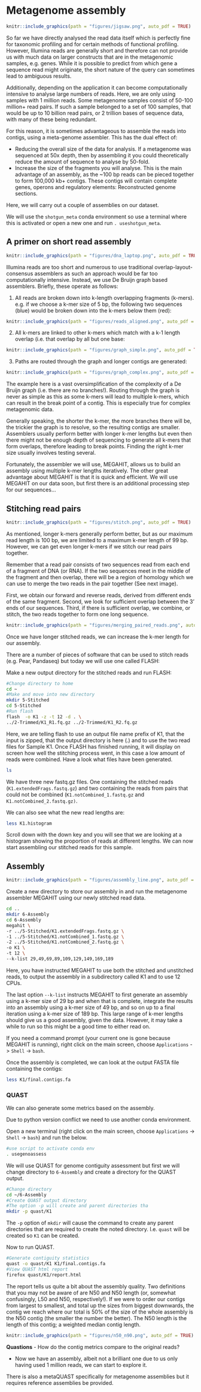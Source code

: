 # Metagenome assembly
```r
knitr::include_graphics(path = "figures/jigsaw.png", auto_pdf = TRUE)
``` 

So far we have directly analysed the read data itself which is perfectly fine for taxonomic profiling and for certain methods of functional profiling. However, Illumina reads are generally short and therefore can not provide us with much data on larger constructs that are in the metagenomic samples, e.g. genes. While it is possible to predict from which gene a sequence read might originate, the short nature of the query can sometimes lead to ambiguous results. 

Additionally, depending on the application it can become computationally intensive to analyse large numbers of reads. Here, we are only using samples with 1 million reads. Some metagenome samples consist of 50-100 million+ read pairs. If such a sample belonged to a set of 100 samples, that would be up to 10 billion read pairs, or 2 trillion bases of sequence data, with many of these being redundant.

For this reason, it is sometimes advantageous to assemble the reads into contigs, using a meta-genome assembler. This has the dual effect of:

- Reducing the overall size of the data for analysis. If a metagenome was sequenced at 50x depth, then by assembling it you could theoretically reduce the amount of sequence to analyse by 50-fold.
- Increase the size of the fragments you will analyse. This is the main advantage of an assembly, as the ~100 bp reads can be pieced together to form 100,000 kb+ contigs. These contigs will contain complete genes, operons and regulatory elements: Reconstructed genome sections.

Here, we will carry out a couple of assemblies on our dataset.

We will use the `shotgun_meta` conda environment so use a terminal where this is activated or open a new one and run `. useshotgun_meta`.

## A primer on short read assembly
```r
knitr::include_graphics(path = "figures/dna_laptop.png", auto_pdf = TRUE)
``` 

Illumina reads are too short and numerous to use traditional overlap-layout-consensus assemblers as such an approach would be far too computationally intensive. Instead, we use De Bruijn graph based assemblers. Briefly, these operate as follows:

1. All reads are broken down into k-length overlapping fragments (k-mers). e.g. if we choose a k-mer size of 5 bp, the following two sequences (blue) would be broken down into the k-mers below them (red):

```r
knitr::include_graphics(path = "figures/reads_aligned.png", auto_pdf = TRUE)
``` 

2. All k-mers are linked to other k-mers which match with a k-1 length overlap (i.e. that overlap by all but one base:

```r
knitr::include_graphics(path = "figures/graph_simple.png", auto_pdf = TRUE)
``` 

3. Paths are routed through the graph and longer contigs are generated:

```r
knitr::include_graphics(path = "figures/graph_complex.png", auto_pdf = TRUE)
``` 

The example here is a vast oversimplification of the complexity of a De Bruijn graph (i.e. there are no branches!). Routing through the graph is never as simple as this as some k-mers will lead to multiple k-mers, which can result in the break point of a contig. This is especially true for complex metagenomic data.

Generally speaking, the shorter the k-mer, the more branches there will be, the trickier the graph is to resolve, so the resulting contigs are smaller. Assemblers usually perform better with longer k-mer lengths but even then there might not be enough depth of sequencing to generate all k-mers that form overlaps, therefore leading to break points. Finding the right k-mer size usually involves testing several. 

Fortunately, the assembler we will use, MEGAHIT, allows us to build an assembly using multiple k-mer lengths iteratively. The other great advantage about MEGAHIT is that it is quick and efficient.  We will use MEGAHIT on our data soon, but first there is an additional processing step for our sequences...

## Stitching read pairs
```r
knitr::include_graphics(path = "figures/stitch.png", auto_pdf = TRUE)
``` 

As mentioned, longer k-mers generally perform better, but as our maximum read length is 100 bp, we are limited to a maximum k-mer length of 99 bp. However, we can get even longer k-mers if we stitch our read pairs together. 

Remember that a read pair consists of two sequences read from each end of a fragment of DNA (or RNA). If the two sequences meet in the middle of the fragment and then overlap, there will be a region of homology which we can use to merge the two reads in the pair together (See next image).

First, we obtain our forward and reverse reads, derived from different ends of the same fragment. Second, we look for sufficient overlap between the 3' ends of our sequences. Third, if there is sufficient overlap, we combine, or stitch, the two reads together to form one long sequence.

```r
knitr::include_graphics(path = "figures/merging_paired_reads.png", auto_pdf = TRUE)
``` 

Once we have longer stitched reads, we can increase the k-mer length for our assembly. 

There are a number of pieces of software that can be used to stitch reads (e.g. Pear,  Pandaseq) but today we will use one called FLASH:

Make a new output directory for the stitched reads and run FLASH:

```bash
#Change directory to home
cd ~
#Make and move into new directory
mkdir 5-Stitched
cd 5-Stitched
#Run flash
flash  -o K1 -z -t 12 -d . \
../2-Trimmed/K1_R1.fq.gz ../2-Trimmed/K1_R2.fq.gz
```

Here, we are telling flash to use an output file name prefix of K1, that the input is zipped, that the output directory is here (.) and to use the two read files for Sample K1. Once FLASH has finished running, it will display on screen how well the stitching process went, in this case a low amount of reads were combined. Have a look what files have been generated.

```bash
ls
```

We have three new fastq.gz files. One containing the stitched reads (`K1.extendedFrags.fastq.gz`) and two containing the reads from pairs that could not be combined (`K1.notCombined_1.fastq.gz` and `K1.notCombined_2.fastq.gz)`.

We can also see what the new read lengths are:

```bash
less K1.histogram
```

Scroll down with the down key and you will see that we are looking at a histogram showing the proportion of reads at different lengths. We can now start assembling our stitched reads for this sample.

## Assembly
```r
knitr::include_graphics(path = "figures/assembly_line.png", auto_pdf = TRUE)
``` 

Create a new directory to store our assembly in and run the metagenome assembler MEGAHIT using our newly stitched read data.

```bash
cd ..
mkdir 6-Assembly
cd 6-Assembly
megahit \
-r ../5-Stitched/K1.extendedFrags.fastq.gz \
-1 ../5-Stitched/K1.notCombined_1.fastq.gz \
-2 ../5-Stitched/K1.notCombined_2.fastq.gz \
-o K1 \
-t 12 \
--k-list 29,49,69,89,109,129,149,169,189
```

Here, you have instructed MEGAHIT to use both the stitched and unstitched reads, to output the assembly in a subdirectory called K1 and to use 12 CPUs. 

The last option `--k-list` instructs MEGAHIT to first generate an assembly using a k-mer size of 29 bp and when that is complete, integrate the results into an assembly using a k-mer size of 49 bp, and so on up to a final iteration using a k-mer size of 189 bp. This large range of k-mer lengths should give us a good assembly, given the data. However, it may take a while to run so this might be a good time to either read on. 

If you need a command prompt (your current one is gone because MEGAHIT is running), right click on the main screen, choose `Applications` -> `Shell` -> `bash`.

Once the assembly is completed, we can look at the output FASTA file containing the contigs:

```bash
less K1/final.contigs.fa
```

### QUAST

We can also generate some metrics based on the assembly.

Due to python version conflict we need to use another conda environment.

Open a new terminal (right click on the main screen, choose `Applications` -> `Shell` -> `bash`) and run the below.

```bash
#use script to activate conda env
. usegenoassess
```

We will use QUAST for genome contiguity assessment but first we will change directory to `6-Assembly` and create a directory for the QUAST output.

```bash
#Change directory
cd ~/6-Assembly
#Create QUAST output directory
#The option -p will create and parent directories tha
mkdir -p quast/K1
```

The `-p` option of `mkdir` will cause the command to create any parent directories that are required to create the noted directory. I.e. `quast` will be created so `K1` can be created.

Now to run QUAST. 

```bash
#Generate contiguity statistics
quast -o quast/K1 K1/final.contigs.fa
#View QUAST html report
firefox quast/K1/report.html
```

The report tells us quite a bit about the assembly quality. Two definitions that you may not be aware of are N50 and N50 length (or, somewhat confusingly, L50 and N50, respectively!). If we were to order our contigs from largest to smallest, and total up the sizes from biggest downwards, the contig we reach where our total is 50% of the size of the whole assembly is the N50 contig (the smaller the number the better). The N50 length is the length of this contig; a weighted median contig length.

```r
knitr::include_graphics(path = "figures/n50_n90.png", auto_pdf = TRUE)
``` 

__Quastions__
- How do the contig metrics compare to the original reads? 

- Now we have an assembly, albeit not a brilliant one due to us only having used 1 million reads, we can start to explore it.

There is also a metaQUAST specifically for metagenome assemblies but it requires reference assemblies be provided.